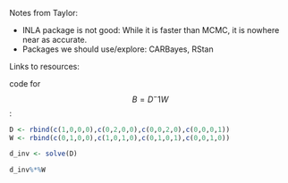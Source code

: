 Notes from Taylor:

- INLA package is not good: While it is faster than MCMC, it is nowhere near as accurate.
- Packages we should use/explore: CARBayes, RStan

Links to resources:


code for $$B = D^-1W$$: 
```r
D <- rbind(c(1,0,0,0),c(0,2,0,0),c(0,0,2,0),c(0,0,0,1))
W <- rbind(c(0,1,0,0),c(1,0,1,0),c(0,1,0,1),c(0,0,1,0))

d_inv <- solve(D)

d_inv%*%W
```

